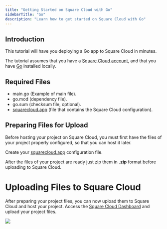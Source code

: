 ```yaml
---
title: "Getting Started on Square Cloud with Go"
sidebarTitle: "Go"
description: "Learn how to get started on Square Cloud with Go"
---
```


## Introduction
This tutorial will have you deploying a Go app to Square Cloud in minutes.

The tutorial assumes that you have a [Square Cloud account](https://squarecloud.app/login), and that you have [Go](https://go.dev/doc/install) installed locally.

## Required Files
- main.go (Example of main file).
- go.mod (dependency file).
- go.sum (checksum file, optional).
- [squarecloud.app](./how-to-create-your-squarecloud-configuration-file) (file that contains the Square Cloud configuration).

## Preparing Files for Upload
Before hosting your project on Square Cloud, you must first have the files of your project properly configured, so that you can host it later.

Create your [squarecloud.app](./how-to-create-your-squarecloud-configuration-file) configuration file.

After the files of your project are ready just zip them in **.zip** format before uploading to Square Cloud.

# Uploading Files to Square Cloud

After preparing your project files, you can now upload them to Square Cloud and host your project.
Access the [Square Cloud Dashboard](https://squarecloud.app/dashboard/upload) and upload your project files.

<Frame>
  <img src="/images/uploading.gif" style={{ borderRadius: "0.5rem" }} />
</Frame>